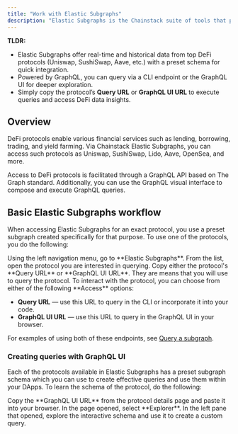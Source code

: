 ```yaml
---
title: "Work with Elastic Subgraphs"
description: "Elastic Subgraphs is the Chainstack suite of tools that provides access to real-time and historical data from DeFi protocols. This data is crucial for monitoring and analyzing DeFi activities and making informed decisions within the DeFi space."
---
```


**TLDR:**

* Elastic Subgraphs offer real-time and historical data from top DeFi protocols (Uniswap, SushiSwap, Aave, etc.) with a preset schema for quick integration.
* Powered by GraphQL, you can query via a CLI endpoint or the GraphQL UI for deeper exploration.
* Simply copy the protocol’s **Query URL** or **GraphQL UI URL** to execute queries and access DeFi data insights.

## Overview

DeFi protocols enable various financial services such as lending, borrowing, trading, and yield farming. Via Chainstack Elastic Subgraphs, you can access such protocols as Uniswap, SushiSwap, Lido, Aave, OpenSea, and more.

Access to DeFi protocols is facilitated through a GraphQL API based on The Graph standard. Additionally, you can use the GraphQL visual interface to compose and execute GraphQL queries.

## Basic Elastic Subgraphs workflow

When accessing Elastic Subgraphs for an exact protocol, you use a preset subgraph created specifically for that purpose. To use one of the protocols, you do the following:

<Steps>
  <Step>
    Using the left navigation menu, go to **Elastic Subgraphs**.
  </Step>
  <Step>
    From the list, open the protocol you are interested in querying.
  </Step>
  <Step>
    Copy either the protocol's **Query URL** or **GraphQL UI URL**. They are means that you will use to query the protocol.
  </Step>
</Steps>
To interact with the protocol, you can choose from either of the following **Access** options:

* **Query URL** — use this URL to query in the CLI or incorporate it into your code.
* **GraphQL UI URL** — use this URL to query in the GraphQL UI in your browser.

For examples of using both of these endpoints, see [Query a subgraph](/docs/deploy-a-subgraph#query-a-subgraph).

### Creating queries with GraphQL UI

Each of the protocols available in Elastic Subgraphs has a preset subgraph schema which you can use to create effective queries and use them within your DApps. To learn the schema of the protocol, do the following:

<Steps>
  <Step>
    Copy the **GraphQL UI URL** from the protocol details page and paste it into your browser.
  </Step>
  <Step>
    In the page opened, select **Explorer**.
  </Step>
  <Step>
    In the left pane that opened, explore the interactive schema and use it to create a custom query.
  </Step>
</Steps>
